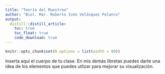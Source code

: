 ```yaml
---
title: "Teoría del Muestreo"
author: "Biol. Mar. Roberto Iván Velásquez Polanco"
output: 
  distill::distill_article:
    toc: true
    toc_float: true
    code_download: true
---
```


```r
knitr::opts_chunk$set(R.options = list(width = 80))
```


Inserta aquí el cuerpo de tu clase. En mis demás libretas puedes darte una idea de los elementos que puedes utlizar para mejorar su visualización.
